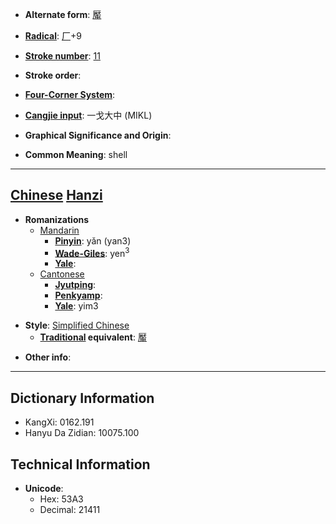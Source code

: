 * '''Alternate form''': [[厴]]

* '''[[Wiktionary:Chinese radical index| Radical]]''': [[Wiktionary:Chinese radical index 厂|厂]]+9

* '''[[Wiktionary:Chinese total strokes index|Stroke number]]''': [[Wiktionary:Chinese total strokes index 11|11]]

* '''Stroke order''': 

* '''[[Wiktionary:Chinese four corner index|Four-Corner System]]''': 

* '''[[Wiktionary:Chinese Cangjie index|Cangjie input]]''': 一戈大中 (MIKL)

* '''Graphical Significance and Origin''': 

* '''Common Meaning''': shell

----

== [[Chinese]] [[Hanzi]] ==

* '''Romanizations'''
** [[Mandarin]]
*** '''[[Pinyin]]''': yǎn (yan3)
*** '''[[Wade-Giles]]''': yen<sup>3</sup>
*** '''[[Yale]]''': 
**[[Cantonese]]
***'''[[Jyutping]]''':
***'''[[Penkyamp]]''': 
***'''[[Yale]]''': yim3

* '''Style''': [[Simplified Chinese]] 
** '''[[Traditional Chinese|Traditional]] equivalent''': [[厴]]

* '''Other info''': 

----

== Dictionary Information ==

* KangXi: 0162.191
* Hanyu Da Zidian: 10075.100

== Technical Information ==

* '''Unicode''':
** Hex: 53A3
** Decimal: 21411
